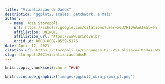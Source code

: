```yaml
---
title: "Visualização de Dados"
description: "ggplot2, scales, patchwork, e mais"
author:
  - name: Jose Storopoli
    url: https://scholar.google.com/citations?user=xGU7H1QAAAAJ&hl=en
    affiliation: UNINOVE
    affiliation_url: https://www.uninove.br
    orcid_id: 0000-0002-0559-5176
date: April 12, 2021
citation_url: https://storopoli.io/Linguagem-R/3-Visualizacao_Dados.html
slug: storopoli2021visualizacaodadosR
---
```


```r
knitr::opts_chunk$set(echo = TRUE)
```

<link rel="stylesheet" href="https://cdn.rawgit.com/jpswalsh/academicons/master/css/academicons.min.css"/>

```r
knitr::include_graphics("images/ggplot2_obra_prima_pt.png")
```
